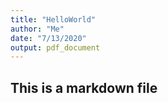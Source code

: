 ```yaml
---
title: "HelloWorld"
author: "Me"
date: "7/13/2020"
output: pdf_document
---
```


##  This is a markdown file
